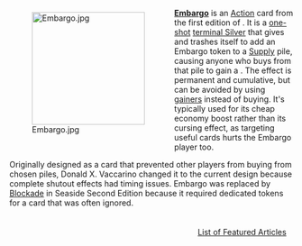 <div style="float: left; margin: 0.5em 0.9em 0.4em 0;">[[File:Embargo.jpg|200px]]</div>

'''[[Embargo]]''' is an [[Action]] card from the first edition of {{Set|Seaside}}. It is a [[one-shot]] [[terminal Silver]] that gives {{Costplus|2}} and trashes itself to add an Embargo token to a [[Supply]] pile, causing anyone who buys from that pile to gain a {{Card|Curse}}. The effect is permanent and cumulative, but can be avoided by using [[gainer]]s instead of buying. It's typically used for its cheap economy boost rather than its cursing effect, as targeting useful cards hurts the Embargo player too.

Originally designed as a card that prevented other players from buying from chosen piles, Donald X. Vaccarino changed it to the current design because complete shutout effects had timing issues. Embargo was replaced by [[Blockade]] in Seaside Second Edition because it required dedicated tokens for a card that was often ignored.

<div style="float: right; margin: 0.5em 0.9em 0.4em 0;">[[List of Featured Articles]]</div>
